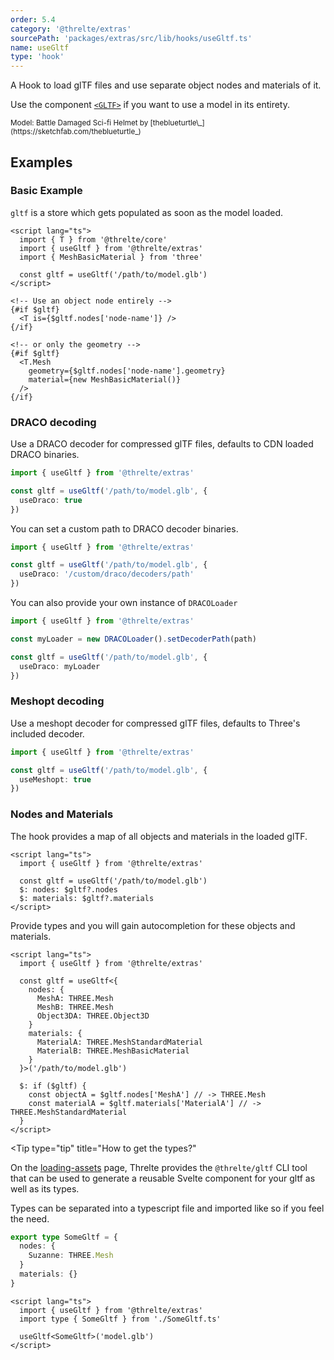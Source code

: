 ```yaml
---
order: 5.4
category: '@threlte/extras'
sourcePath: 'packages/extras/src/lib/hooks/useGltf.ts'
name: useGltf
type: 'hook'
---
```


A Hook to load glTF files and use separate object nodes and materials of it.

Use the component [`<GLTF>`](/docs/reference/extras/gltf) if you want to use a model in its entirety.

<Example path="extras/use-gltf" />

<small>
  Model: Battle Damaged Sci-fi Helmet by [theblueturtle\_](https://sketchfab.com/theblueturtle_)
</small>

## Examples

### Basic Example

`gltf` is a store which gets populated as soon as the model loaded.

```svelte
<script lang="ts">
  import { T } from '@threlte/core'
  import { useGltf } from '@threlte/extras'
  import { MeshBasicMaterial } from 'three'

  const gltf = useGltf('/path/to/model.glb')
</script>

<!-- Use an object node entirely -->
{#if $gltf}
  <T is={$gltf.nodes['node-name']} />
{/if}

<!-- or only the geometry -->
{#if $gltf}
  <T.Mesh
    geometry={$gltf.nodes['node-name'].geometry}
    material={new MeshBasicMaterial()}
  />
{/if}
```

### DRACO decoding

Use a DRACO decoder for compressed glTF files, defaults to CDN loaded DRACO binaries.

```ts
import { useGltf } from '@threlte/extras'

const gltf = useGltf('/path/to/model.glb', {
  useDraco: true
})
```

You can set a custom path to DRACO decoder binaries.

```ts
import { useGltf } from '@threlte/extras'

const gltf = useGltf('/path/to/model.glb', {
  useDraco: '/custom/draco/decoders/path'
})
```

You can also provide your own instance of `DRACOLoader`

```ts
import { useGltf } from '@threlte/extras'

const myLoader = new DRACOLoader().setDecoderPath(path)

const gltf = useGltf('/path/to/model.glb', {
  useDraco: myLoader
})
```

### Meshopt decoding

Use a meshopt decoder for compressed glTF files, defaults to Three's included decoder.

```ts
import { useGltf } from '@threlte/extras'

const gltf = useGltf('/path/to/model.glb', {
  useMeshopt: true
})
```

### Nodes and Materials

The hook provides a map of all objects and materials in the loaded glTF.

```svelte
<script lang="ts">
  import { useGltf } from '@threlte/extras'

  const gltf = useGltf('/path/to/model.glb')
  $: nodes: $gltf?.nodes
  $: materials: $gltf?.materials
</script>
```

Provide types and you will gain autocompletion for these objects and materials.

```svelte
<script lang="ts">
  import { useGltf } from '@threlte/extras'

  const gltf = useGltf<{
    nodes: {
      MeshA: THREE.Mesh
      MeshB: THREE.Mesh
      Object3DA: THREE.Object3D
    }
    materials: {
      MaterialA: THREE.MeshStandardMaterial
      MaterialB: THREE.MeshBasicMaterial
    }
  }>('/path/to/model.glb')

  $: if ($gltf) {
    const objectA = $gltf.nodes['MeshA'] // -> THREE.Mesh
    const materialA = $gltf.materials['MaterialA'] // -> THREE.MeshStandardMaterial
  }
</script>
```

<Tip
  type="tip"
  title="How to get the types?"
>
  On the [loading-assets](/docs/learn/basics/loading-assets) page, Threlte provides the
  `@threlte/gltf` CLI tool that can be used to generate a reusable Svelte component for your gltf as
  well as its types.
</Tip>

Types can be separated into a typescript file and imported like so if you feel the need.

```ts title=SomeGltf.ts
export type SomeGltf = {
  nodes: {
    Suzanne: THREE.Mesh
  }
  materials: {}
}
```

```svelte title=MyComponent.svelte
<script lang="ts">
  import { useGltf } from '@threlte/extras'
  import type { SomeGltf } from './SomeGltf.ts'

  useGltf<SomeGltf>('model.glb')
</script>
```
